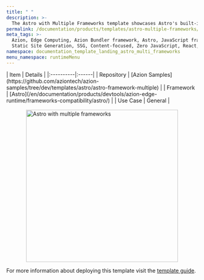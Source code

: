 ```yaml
---
title: " "
description: >-
  The Astro with Multiple Frameworks template showcases Astro's built-in support for multiple frameworks.
permalink: /documentation/products/templates/astro-multiple-frameworks/
meta_tags: >-
  Azion, Edge Computing, Azion Bundler framework, Astro, JavaScript frameworks,
  Static Site Generation, SSG, Content-focused, Zero JavaScript, React, Preact, Svelte, Vue
namespace: documentation_template_landing_astro_multi_frameworks
menu_namespace: runtimeMenu
---
```




<div class="[&_.flex.flex-col]:!gap-4 [&_.flex.flex-col]:md:!gap-8 [&_.flex.flex-col]:2xl:!gap-16">
  <HeroHome
    title="Astro with multiple Frameworks"
    description="The Astro with Multiple Frameworks template showcases Astro's built-in support for multiple frameworks (React, Preact, Svelte, and Vue). By using this template, no configuration is needed to enable these frameworks, just start writing components in src/components. "
    logos={[]}
    buttons={[
      { label: "Deploy template", link: "https://console.azion.com/create/astro/astro-multi", outlined: false, icon: "ai ai-azion", iconPos: "left" },
      { label: "View demo", link: "https://jlhm2h8zmh.map.azionedge.net/", severity: "secondary" }
    ]}
  />
</div>

<div style="display: flex; gap: 1rem; align-items: center; flex-direction: row; flex-wrap: wrap;">
  <div style="flex: 1; min-width: 300px;">
    | Item | Details |
    |:----------|:------|
    | Repository | [Azion Samples](https://github.com/aziontech/azion-samples/tree/dev/templates/astro/astro-framework-multiple) |
    | Framework | [Astro](/en/documentation/products/devtools/azion-edge-runtime/frameworks-compatibility/astro/) |
    | Use Case | General |
  </div>
  <div style="display: flex; justify-content: center; align-items: center; flex: 1; min-width: 300px;">
    <img src="/assets/docs/images/uploads/template-showcase/astro/astro-multiple-frameworks.png" width="400" alt="Astro with multiple frameworks" style="max-width: 100%; height: auto;" />
  </div>
</div>

For more information about deploying this template visit the [template guide](/en/documentation/products/guides/astro-ecommerce-collection/).
